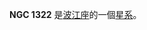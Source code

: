 {{NGCInfoBox|NGCID=NGC 1322|發現者=約翰·弗里德里希·威廉·赫歇爾|發現日期=1836年10月5日|其他編號=MCG -1-9-37,NPM1G -03.0155|曆元=J2000.0|赤經=3時24分54.6秒
|赤緯=-2°55'7"|星座=波江座|星體=星系|星等=13.4|表面亮度=13.2|藍等=14.4}}

'''NGC 1322''' 是[[波江座|波江座]]的一個[[星系|星系]]。

{{NGCReference|1322}}
{{Catalogs|NGC=1322}}